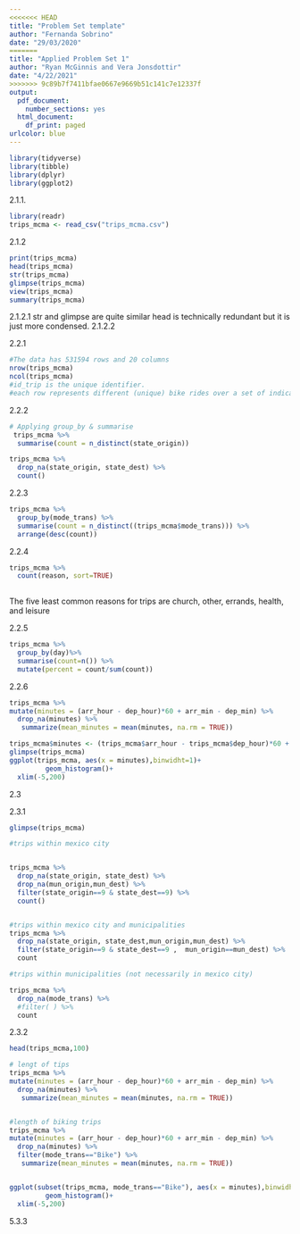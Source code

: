 ```yaml
---
<<<<<<< HEAD
title: "Problem Set template"
author: "Fernanda Sobrino"
date: "29/03/2020"
=======
title: "Applied Problem Set 1"
author: "Ryan McGinnis and Vera Jonsdottir"
date: "4/22/2021"
>>>>>>> 9c89b7f7411bfae0667e9669b51c141c7e12337f
output: 
  pdf_document:
    number_sections: yes
  html_document:
    df_print: paged
urlcolor: blue
---
```

```r
library(tidyverse)
library(tibble)
library(dplyr)
library(ggplot2)
```


2.1.1. 

```r
library(readr)
trips_mcma <- read_csv("trips_mcma.csv")
```

2.1.2 

```r
print(trips_mcma)
head(trips_mcma)
str(trips_mcma)
glimpse(trips_mcma)
view(trips_mcma)
summary(trips_mcma)
```

2.1.2.1
str and glimpse are quite similar
head is technically redundant but it is just more condensed.
2.1.2.2

2.2.1
```r
#The data has 531594 rows and 20 columns
nrow(trips_mcma)
ncol(trips_mcma)
#id_trip is the unique identifier.
#each row represents different (unique) bike rides over a set of indicators. 
```
2.2.2
```r
# Applying group_by & summarise
 trips_mcma %>%                              
  summarise(count = n_distinct(state_origin))
```

```r
trips_mcma %>%
  drop_na(state_origin, state_dest) %>%
  count()

```

2.2.3
```r
trips_mcma %>%                              
  group_by(mode_trans) %>%   
  summarise(count = n_distinct((trips_mcma$mode_trans))) %>%
  arrange(desc(count))
```

2.2.4
```r
trips_mcma %>%  
  count(reason, sort=TRUE)
  

```
The five least common reasons for trips are church, other, errands, health, and
leisure

2.2.5
```r
trips_mcma %>% 
  group_by(day)%>%
  summarise(count=n()) %>%
  mutate(percent = count/sum(count))

```

2.2.6
```r
trips_mcma %>%
mutate(minutes = (arr_hour - dep_hour)*60 + arr_min - dep_min) %>%
  drop_na(minutes) %>%
   summarize(mean_minutes = mean(minutes, na.rm = TRUE))
```



```r
trips_mcma$minutes <- (trips_mcma$arr_hour - trips_mcma$dep_hour)*60 + trips_mcma$arr_min - trips_mcma$dep_min
glimpse(trips_mcma)
ggplot(trips_mcma, aes(x = minutes),binwidht=1)+
         geom_histogram()+
  xlim(-5,200)
```
2.3

2.3.1
```r
glimpse(trips_mcma)

#trips within mexico city


trips_mcma %>%
  drop_na(state_origin, state_dest) %>%
  drop_na(mun_origin,mun_dest) %>%
  filter(state_origin==9 & state_dest==9) %>%
  count()


#trips within mexico city and municipalities
trips_mcma %>%
  drop_na(state_origin, state_dest,mun_origin,mun_dest) %>%
  filter(state_origin==9 & state_dest==9 ,  mun_origin==mun_dest) %>%
  count

#trips within municipalities (not necessarily in mexico city)

trips_mcma %>%
  drop_na(mode_trans) %>%
  #filter( ) %>%
  count


```

2.3.2
```r


head(trips_mcma,100)

# lengt of tips
trips_mcma %>%
mutate(minutes = (arr_hour - dep_hour)*60 + arr_min - dep_min) %>%
  drop_na(minutes) %>%
   summarize(mean_minutes = mean(minutes, na.rm = TRUE))


#length of biking trips
trips_mcma %>%
mutate(minutes = (arr_hour - dep_hour)*60 + arr_min - dep_min) %>%
  drop_na(minutes) %>%
  filter(mode_trans=="Bike") %>%
   summarize(mean_minutes = mean(minutes, na.rm = TRUE))


ggplot(subset(trips_mcma, mode_trans=="Bike"), aes(x = minutes),binwidht=1)+
         geom_histogram()+
  xlim(-5,200)

```
5.3.3


